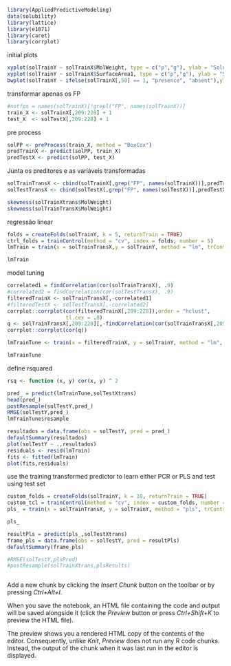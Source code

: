 ```r
library(AppliedPredictiveModeling)
data(solubility)
library(lattice)
library(e1071)
library(caret)
library(corrplot)
```

initial plots

```r
xyplot(solTrainY ~ solTrainX$MolWeight, type = c("p","g"), ylab = "Solubility", xlab = "Mol Weight")
xyplot(solTrainY ~ solTrainX$SurfaceArea1, type = c("p","g"), ylab = "Solubility", xlab = "Surface Area 1")
bwplot(solTrainY ~ ifelse(solTrainX[,50] == 1, "presence", "absent"),ylab = "Solubility")
```


transformar apenas os FP

```r
#notfps = names(solTrainX)[!grepl("FP", names(solTrainX))]
train_X <- solTrainX[,209:228] + 1
test_X  <- solTestX[,209:228] + 1


```

pre process

```r
solPP <- preProcess(train_X, method = "BoxCox")
predTrainX <- predict(solPP, train_X)
predTestX <- predict(solPP, test_X)
```


Junta os preditores e as variáveis transformadas

```r
solTrainTransX <- cbind(solTrainX[,grep("FP", names(solTrainX))],predTrainX)
solTestTransX <- cbind(solTestX[,grep("FP", names(solTestX))],predTestX)

```


```r
skewness(solTrainXtrans$MolWeight)
skewness(solTrainTransX$MolWeight)
```

regressão linear


```r

folds = createFolds(solTrainY, k = 5, returnTrain = TRUE)
ctrl_folds = trainControl(method = "cv", index = folds, number = 5)
lmTrain = train(x = solTrainTransX,y = solTrainY, method = "lm", trControl = ctrl_folds, preProcess = c("BoxCox"))

lmTrain

```



model tuning

```r
correlated1 = findCorrelation(cor(solTrainTransX), .9)
#correlated2 = findCorrelation(cor(solTestTransX), .9)
filteredTrainX <- solTrainTransX[,-correlated1]
#filteredTestX <- solTestTransX[,-correlated2]
corrplot::corrplot(cor(filteredTrainX[,209:228]),order = "hclust", 
                   tl.cex = .8)
q <- solTrainTransX[,209:228][,-findCorrelation(cor(solTrainTransX[,209:228]), .9)]
corrplot::corrplot(cor(q))

lmTrainTune <- train(x = filteredTrainX, y = solTrainY, method = "lm", trControl = ctrl_folds)

lmTrainTune
```


define rsquared

```r
rsq <- function (x, y) cor(x, y) ^ 2
```



```r
pred_ = predict(lmTrainTune,solTestXtrans)
head(pred_)
postResample(solTestY,pred_)
RMSE(solTestY,pred_)
lmTrainTune$resample
```



```r
resultados = data.frame(obs = solTestY, pred = pred_)
defaultSummary(resultados)
plot(solTestY ~ .,resultados)
residuals <- resid(lmTrain)
fits <- fitted(lmTrain)
plot(fits,residuals)

```


use the training transformed predictor to learn either PCR or PLS and test using test set

```r
custom_folds = createFolds(solTrainY, k = 10, returnTrain = TRUE)
custom_tcl = trainControl(method = "cv", index = custom_folds, number = 10)
pls_ = train(x = solTrainTransX, y = solTrainY, method = "pls", trControl = custom_tcl, preProcess =  c("BoxCox"), tuneLength = 5)

pls_

resultPls = predict(pls_,solTestXtrans)
frame_pls = data.frame(obs = solTestY, pred = resultPls)
defaultSummary(frame_pls)

#RMSE(solTestY,plsPred)
#postResample(solTrainXtrans,plsResults)


```




```r

```



Add a new chunk by clicking the *Insert Chunk* button on the toolbar or by pressing *Ctrl+Alt+I*.

When you save the notebook, an HTML file containing the code and output will be saved alongside it (click the *Preview* button or press *Ctrl+Shift+K* to preview the HTML file).

The preview shows you a rendered HTML copy of the contents of the editor. Consequently, unlike *Knit*, *Preview* does not run any R code chunks. Instead, the output of the chunk when it was last run in the editor is displayed.
